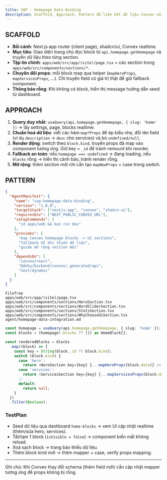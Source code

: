 ```yaml
---
title: SAP - Homepage Data Binding
description: Scaffold, Approach, Pattern để liên kết dữ liệu Convex với giao diện trang chủ
---
```


## SCAFFOLD

- **Bối cảnh**: Next.js app router (client page), shadcn/ui, Convex realtime.
- **Mục tiêu**: Giao diện trang chủ đọc block từ `api.homepage.getHomepage` và truyền dữ liệu theo từng section.
- **Tập tin chính**: `apps/web/src/app/(site)/page.tsx` + các section trong `apps/web/src/components/sections/*`.
- **Chuyển đổi props**: mỗi block map qua helper (`mapHeroProps`, `mapServicesProps`, ...). Chỉ truyền field có giá trị thật để giữ fallback component.
- **Thông báo rỗng**: Khi không có block, hiển thị message hướng dẫn seed từ dashboard.

## APPROACH

1. **Query duy nhất**: `useQuery(api.homepage.getHomepage, { slug: 'home' })` → lấy settings, page, blocks realtime.
2. **Chuẩn hoá dữ liệu**: viết các hàm `map*Props` để ép kiểu nhẹ, đổi tên field (ví dụ `description` → `desc` cho services) và bỏ `undefined/null`.
3. **Render động**: switch theo `block.kind`, truyền props đã map vào component tương ứng. Giữ key = `_id` để tránh remount khi reorder.
4. **Fallback an toàn**: nếu `homepage === undefined` → đang loading, nếu `blocks` rỗng → hiển thị cảnh báo, tránh render rỗng.
5. **Mở rộng**: thêm section mới chỉ cần tạo `mapNewProps` + case trong switch.

## PATTERN

```json
{
  "AgentManifest": {
    "name": "sap-homepage-data-binding",
    "version": "1.0.0",
    "targetStack": ["nextjs-app", "convex", "shadcn-ui"],
    "requiresEnv": ["NEXT_PUBLIC_CONVEX_URL"],
    "setupCommands": [
      "cd apps/web && bun run dev"
    ],
    "provides": [
      "map Convex homepage blocks -> UI sections",
      "fallback UI khi thiếu dữ liệu",
      "guide mở rộng section mới"
    ],
    "dependsOn": [
      "convex/react",
      "@dohy/backend/convex/_generated/api",
      "next/dynamic"
    ]
  }
}
```

```text
FileTree
apps/web/src/app/(site)/page.tsx
apps/web/src/components/sections/HeroSection.tsx
apps/web/src/components/sections/WordSliderSection.tsx
apps/web/src/components/sections/StatsSection.tsx
apps/web/src/components/sections/WhyChooseUsSection.tsx
agent/homepage-data-integration.md
```

```ts title="page.tsx (trích đoạn)" {1,8,24}
const homepage = useQuery(api.homepage.getHomepage, { slug: 'home' });
const blocks = (homepage?.blocks ?? []) as HomeBlock[];

const renderedBlocks = blocks
  .map((block) => {
    const key = String(block._id ?? block.kind);
    switch (block.kind) {
      case 'hero':
        return <HeroSection key={key} {...mapHeroProps(block.data)} />;
      case 'services':
        return <ServicesSection key={key} {...mapServicesProps(block.data)} />;
      // ...
      default:
        return null;
    }
  })
  .filter(Boolean);
```

### TestPlan

- Seed dữ liệu qua dashboard `home-blocks` → xem UI cập nhật realtime (thêm/sửa hero, services).
- Tắt/tạm 1 block (`isVisible = false`) → component biến mất không reload.
- Xoá sạch block → trang báo thiếu dữ liệu.
- Thêm block kind mới → thêm mapper + case, verify props mapping.

---

Ghi chú: Khi Convex thay đổi schema (thêm field mới) cần cập nhật mapper tương ứng để props không bị rỗng.
